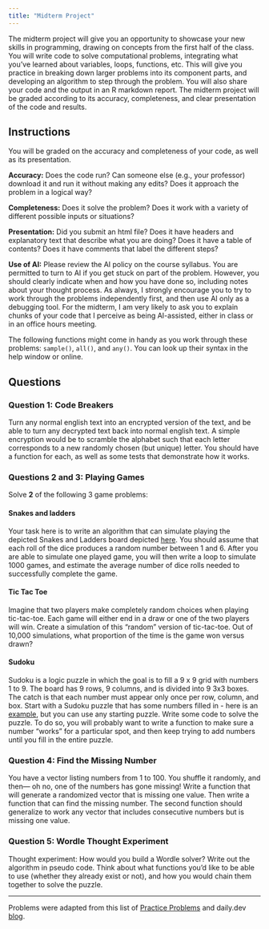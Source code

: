 ```yaml
---
title: "Midterm Project"
---
```


The midterm project will give you an opportunity to showcase your new skills in programming, drawing on concepts from the first half of the class. You will write code to solve computational problems, integrating what you've learned about variables, loops, functions, etc. This will give you practice in breaking down larger problems into its component parts, and developing an algorithm to step through the problem. You will also share your code and the output in an R markdown report. The midterm project will be graded according to its accuracy, completeness, and clear presentation of the code and results.

## Instructions

You will be graded on the accuracy and completeness of your code, as well as its presentation.

**Accuracy:** Does the code run? Can someone else (e.g., your professor) download it and run it without making any edits? Does it approach the problem in a logical way?

**Completeness:** Does it solve the problem? Does it work with a variety of different possible inputs or situations?

**Presentation:** Did you submit an html file? Does it have headers and explanatory text that describe what you are doing? Does it have a table of contents? Does it have comments that label the different steps?

**Use of AI:** Please review the AI policy on the course syllabus. You are permitted to turn to AI if you get stuck on part of the problem. However, you should clearly indicate when and how you have done so, including notes about your thought process. As always, I strongly encourage you to try to work through the problems independently first, and then use AI only as a debugging tool. For the midterm, I am very likely to ask you to explain chunks of your code that I perceive as being AI-assisted, either in class or in an office hours meeting.

::: callout-tip
The following functions might come in handy as you work through these problems: `sample()`, `all()`, and `any()`. You can look up their syntax in the help window or online.
:::

## Questions

### Question 1: Code Breakers

Turn any normal english text into an encrypted version of the text, and be able to turn any decrypted text back into normal english text. A simple encryption would be to scramble the alphabet such that each letter corresponds to a new randomly chosen (but unique) letter. You should have a function for each, as well as some tests that demonstrate how it works.

### Questions 2 and 3: Playing Games

Solve **2** of the following 3 game problems:

#### Snakes and ladders

Your task here is to write an algorithm that can simulate playing the depicted Snakes and Ladders board depicted [here](https://www.crumplab.com/rstatsforpsych/imgs/SnakesLadders.png). You should assume that each roll of the dice produces a random number between 1 and 6. After you are able to simulate one played game, you will then write a loop to simulate 1000 games, and estimate the average number of dice rolls needed to successfully complete the game.

#### Tic Tac Toe

Imagine that two players make completely random choices when playing tic-tac-toe. Each game will either end in a draw or one of the two players will win. Create a simulation of this “random” version of tic-tac-toe. Out of 10,000 simulations, what proportion of the time is the game won versus drawn?

#### Sudoku

Sudoku is a logic puzzle in which the goal is to fill a 9 x 9 grid with numbers 1 to 9. The board has 9 rows, 9 columns, and is divided into 9 3x3 boxes. The catch is that each number must appear only once per row, column, and box. Start with a Sudoku puzzle that has some numbers filled in - here is an [example](https://pi.math.cornell.edu/~mec/Summer2009/Mahmood/Pictures/ExSudokuV.JPG), but you can use any starting puzzle. Write some code to solve the puzzle. To do so, you will probably want to write a function to make sure a number "works” for a particular spot, and then keep trying to add numbers until you fill in the entire puzzle.

### Question 4: Find the Missing Number

You have a vector listing numbers from 1 to 100. You shuffle it randomly, and then— oh no, one of the numbers has gone missing! Write a function that will generate a randomized vector that is missing one value. Then write a function that can find the missing number. The second function should generalize to work any vector that includes consecutive numbers but is missing one value.

### Question 5: Wordle Thought Experiment

Thought experiment: How would you build a Wordle solver? Write out the algorithm in pseudo code. Think about what functions you’d like to be able to use (whether they already exist or not), and how you would chain them together to solve the puzzle.

------------------------------------------------------------------------

Problems were adapted from this list of [Practice Problems](https://www.crumplab.com/rstatsforpsych/practice-problems.html) and daily.dev [blog](https://daily.dev/blog).

